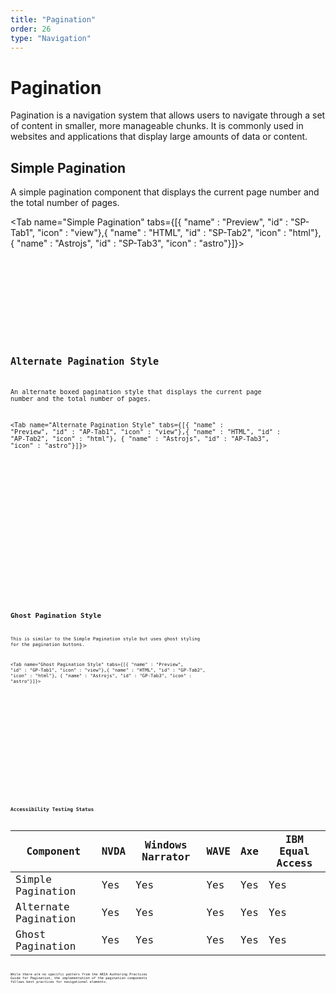 ```yaml
---
title: "Pagination"
order: 26
type: "Navigation"
---
```



# Pagination

Pagination is a navigation system that allows users to navigate through a set of content in smaller, more manageable chunks. It is commonly used in websites and applications that display large amounts of data or content.

## Simple Pagination

A simple pagination component that displays the current page number and the total number of pages.

<Tab name="Simple Pagination" tabs={[{ "name" : "Preview", "id" : "SP-Tab1", "icon" : "view"},{ "name" : "HTML", "id" : "SP-Tab2", "icon" : "html"}, { "name" : "Astrojs", "id" : "SP-Tab3", "icon" : "astro"}]}>

<section
  id="SP-Tab1-panel"
  role="tabpanel"
  data-role="tabpanel"
  aria-labelledby="SP-Tab1">
  <div class="p-2 flex items-center justify-center w-full">
    <SimplePagination />
  </div>
</section>

<section id ="SP-Tab2-panel" role="tabpanel" data-role="tabpanel" aria-labelledby="SP-Tab2" class="hidden">

<Code
  code={SimplePaginationCode}
  lang="html"
  wrap="true"
  data-pagefind-ignore
/>

</section>

<section id ="SP-Tab3-panel" role="tabpanel" data-role="tabpanel" aria-labelledby="SP-Tab3" class="hidden">

<Code
  code={SimplePaginationCodeAstro}
  lang="astro"
  title="SimplePagination.astro"
  wrap="true"
  data-pagefind-ignore
/>

</section>

</Tab>

## Alternate Pagination Style

An alternate boxed pagination style that displays the current page number and the total number of pages.

<Tab name="Alternate Pagination Style" tabs={[{ "name" : "Preview", "id" : "AP-Tab1", "icon" : "view"},{ "name" : "HTML", "id" : "AP-Tab2", "icon" : "html"}, { "name" : "Astrojs", "id" : "AP-Tab3", "icon" : "astro"}]}>

<section
  id="AP-Tab1-panel"
  role="tabpanel"
  data-role="tabpanel"
  aria-labelledby="AP-Tab1">
  <div class="p-2 flex items-center justify-center w-full">
    <AltPagination />
  </div>
</section>

<section id ="AP-Tab2-panel" role="tabpanel" data-role="tabpanel" aria-labelledby="AP-Tab2" class="hidden">

<Code
  code={AltPaginationCode}
  lang="html"
  wrap="true"
  data-pagefind-ignore
/>

</section>

<section id ="AP-Tab3-panel" role="tabpanel" data-role="tabpanel" aria-labelledby="AP-Tab3" class="hidden">

<Code
  code={AltPaginationCodeAstro}
  lang="astro"
  title="AltPagination.astro"
  wrap="true"
  data-pagefind-ignore
/>

</section>

</Tab>

## Ghost Pagination Style

This is similar to the Simple Pagination style but uses ghost styling for the pagination buttons.

<Tab name="Ghost Pagination Style" tabs={[{ "name" : "Preview", "id" : "GP-Tab1", "icon" : "view"},{ "name" : "HTML", "id" : "GP-Tab2", "icon" : "html"}, { "name" : "Astrojs", "id" : "GP-Tab3", "icon" : "astro"}]}>

<section
  id="GP-Tab1-panel"
  role="tabpanel"
  data-role="tabpanel"
  aria-labelledby="GP-Tab1">
  <div class="p-2 flex items-center justify-center w-full">
    <GhostPagination />
  </div>
</section>

<section id ="GP-Tab2-panel" role="tabpanel" data-role="tabpanel" aria-labelledby="GP-Tab2" class="hidden">

<Code
  code={GhostPaginationCode}
  lang="html"
  wrap="true"
  data-pagefind-ignore
/>

</section>

<section id ="GP-Tab3-panel" role="tabpanel" data-role="tabpanel" aria-labelledby="GP-Tab3" class="hidden">

<Code
  code={GhostPaginationCodeAstro}
  lang="astro"
  title="GhostPagination.astro"
  wrap="true"
  data-pagefind-ignore
/>

</section>

</Tab>

## Accessibility Testing Status

| Component               | NVDA | Windows Narrator | WAVE | Axe | IBM Equal Access |
| ----------------------- | ---- | ---------------- | ---- | --- | ---------------- |
| Simple Pagination       | Yes  | Yes              | Yes  | Yes | Yes              |
| Alternate Pagination    | Yes  | Yes              | Yes  | Yes | Yes              |
| Ghost Pagination        | Yes  | Yes              | Yes  | Yes | Yes              |

While there are no specific patters from the ARIA Authoring Practices Guide for Pagination, the implementation of the pagination components follows best practices for navigational elements.